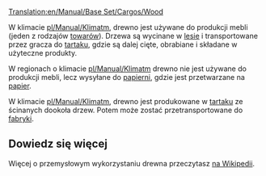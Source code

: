 [[Translation:en/Manual/Base Set/Cargos/Wood]]

{{pl/Manual/Base Set/Cargos/Ładunek|name=Wood
|image=en/Manual/Base Set/Cargos/Wood.png
|produced=[[pl/Manual/Base Set/Industries/Las|Las]] (Umiarkowany, Arktyczny), <br/>[[pl/Manual/Base Set/Industries/Tartak (tropikalny)|Tartak]] (Tropikalny)
|accepted=[[pl/Manual/Base Set/Industries/Tartak|Tartak]] (Umiarkowany), <br/>[[pl/Manual/Base Set/Industries/Zakład papierniczy|Zakład papierniczy]] (Arktyczny), <br>[[pl/Manual/Base Set/Industries/Fabryka|Fabryka]] (Tropikalny)
}}

W klimacie [[pl/Manual/Klimat]]m, drewno jest używane do produkcji mebli (jeden z rodzajów [[pl/Manual/Base Set/Cargos/Towary|towarów]]). Drzewa są wycinane w [[pl/Manual/Base Set/Industries/Las|lesie]] i transportowane przez gracza do [[pl/Manual/Base Set/Industries/Tartak|tartaku]], gdzie są dalej cięte, obrabiane i składane w użyteczne produkty.

W regionach o klimacie [[pl/Manual/Klimat]]m drewno nie jest używane do produkcji mebli, lecz wysyłane do [[pl/Manual/Base Set/Industries/Zakład papierniczy|papierni]], gdzie jest przetwarzane na [[pl/Manual/Base Set/Cargos/Papier|papier]].

W klimacie [[pl/Manual/Klimat]]m, drewno jest produkowane w [[pl/Manual/Base Set/Industries/Tartak (tropikalny)|tartaku]] ze ścinanych dookoła drzew. Potem może zostać przetransportowane do [[pl/Manual/Base Set/Industries/Fabryka|fabryki]].

==Dowiedz się więcej==
Więcej o przemysłowym wykorzystaniu drewna przeczytasz [https://pl.wikipedia.org/wiki/Tarcica na Wikipedii].
{{pl/Manual/Navbox Ładunek}}